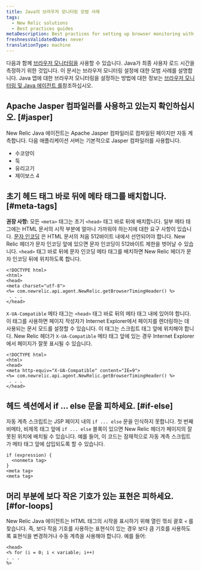 ```yaml
---
title: Java의 브라우저 모니터링 모범 사례
tags:
  - New Relic solutions
  - Best practices guides
metaDescription: Best practices for setting up browser monitoring with your New Relic Java agent.
freshnessValidatedDate: never
translationType: machine
---
```


다음과 함께 [브라우저 모니터링을](/docs/browser/new-relic-browser/getting-started/introduction-new-relic-browser) 사용할 수 있습니다. <InlinePopover type="apm"/>Java가 최종 사용자 로드 시간을 측정하기 위한 것입니다. 이 문서는 브라우저 모니터링 설정에 대한 모범 사례를 설명합니다. Java 앱에 대한 브라우저 모니터링을 설정하는 방법에 대한 정보는 [브라우저 모니터링 및 Java 에이전트 를](/docs/agents/java-agent/instrumentation/page-load-timing-java)참조하십시오.

## Apache Jasper 컴파일러를 사용하고 있는지 확인하십시오. [#jasper]

New Relic Java 에이전트는 Apache Jasper 컴파일러로 컴파일된 페이지만 자동 계측합니다. 다음 애플리케이션 서버는 기본적으로 Jasper 컴파일러를 사용합니다.

* 수코양이
* 둑
* 유리고기
* 제이보스 4

## 초기 헤드 태그 바로 뒤에 메타 태그를 배치합니다. [#meta-tags]

**권장 사항:** 모든 `<meta>` 태그는 초기 `<head>` 태그 바로 뒤에 배치합니다. 일부 메타 태그에는 HTML 문서의 시작 부분에 얼마나 가까워야 하는지에 대한 요구 사항이 있습니다. [문자 인코딩](http://www.w3.org/TR/html-markup/syntax.html#character-encoding) 은 HTML 문서의 처음 512바이트 내에서 선언되어야 합니다. New Relic 헤더가 문자 인코딩 앞에 있으면 문자 인코딩이 512바이트 제한을 벗어날 수 있습니다. `<head>` 태그 바로 뒤에 문자 인코딩 메타 태그를 배치하면 New Relic 헤더가 문자 인코딩 뒤에 위치하도록 합니다.

```
<!DOCTYPE html>
<html>
<head>
<meta charset="utf-8">
<%= com.newrelic.api.agent.NewRelic.getBrowserTimingHeader() %>
 . . .
</head>
```

`X-UA-Compatible` 메타 태그는 `<head>` 태그 바로 뒤의 메타 태그 내에 있어야 합니다. 이 태그를 사용하면 페이지 작성자가 Internet Explorer에서 페이지를 렌더링하는 데 사용되는 문서 모드를 설정할 수 있습니다. 이 태그는 스크립트 태그 앞에 위치해야 합니다. New Relic 헤더가 `X-UA-Compatible` 메타 태그 앞에 있는 경우 Internet Explorer에서 페이지가 잘못 표시될 수 있습니다.

```
<!DOCTYPE html>
<html>
<head>
<meta http-equiv="X-UA-Compatible" content="IE=9">
<%= com.newrelic.api.agent.NewRelic.getBrowserTimingHeader() %>
 . . .
</head>
```

## 헤드 섹션에서 if ... else 문을 피하세요. [#if-else]

자동 계측 스크립트는 JSP 페이지 내의 `if ... else` 문을 인식하지 못합니다. 첫 번째 비메타, 비제목 태그 앞에 `if ... else` 블록이 있으면 New Relic 헤더가 페이지의 잘못된 위치에 배치될 수 있습니다. 예를 들어, 이 코드는 잠재적으로 자동 계측 스크립트가 메타 태그 앞에 삽입되도록 할 수 있습니다.

```
if (expression) {
  <nonmeta tag>
}
<meta tag>
<meta tag>
```

## 머리 부분에 보다 작은 기호가 있는 표현은 피하세요. [#for-loops]

New Relic Java 에이전트는 HTML 태그의 시작을 표시하기 위해 열린 꺾쇠 괄호 `<` 를 찾습니다. 즉, 보다 작음 기호를 사용하는 표현식이 있는 경우 보다 큼 기호를 사용하도록 표현식을 변경하거나 수동 계측을 사용해야 합니다. 예를 들어:

```
<head>
<% for (i = 0; i < variable; i++)
. . . 
%>
```